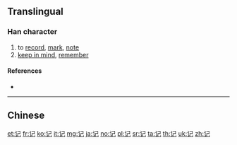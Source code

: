 {{character info/new}}
{{also|記}}
==Translingual==
{{stroke order}}

===Han character===

{{Han char|rn=149|rad=讠|as=03|sn=5|four=|canj=IVSU|ids=⿰讠己}}

# to [[record]], [[mark]], [[note]]
# [[keep in mind]], [[remember]]

====References====
* {{Han ref|kx=1188.181|hdz=63944.010|uh=8BB0|ud=35760}}

----

==Chinese==
{{zh-see|記}}

[[et:记]]
[[fr:记]]
[[ko:记]]
[[it:记]]
[[mg:记]]
[[ja:记]]
[[no:记]]
[[pl:记]]
[[sr:记]]
[[ta:记]]
[[th:记]]
[[uk:记]]
[[zh:记]]